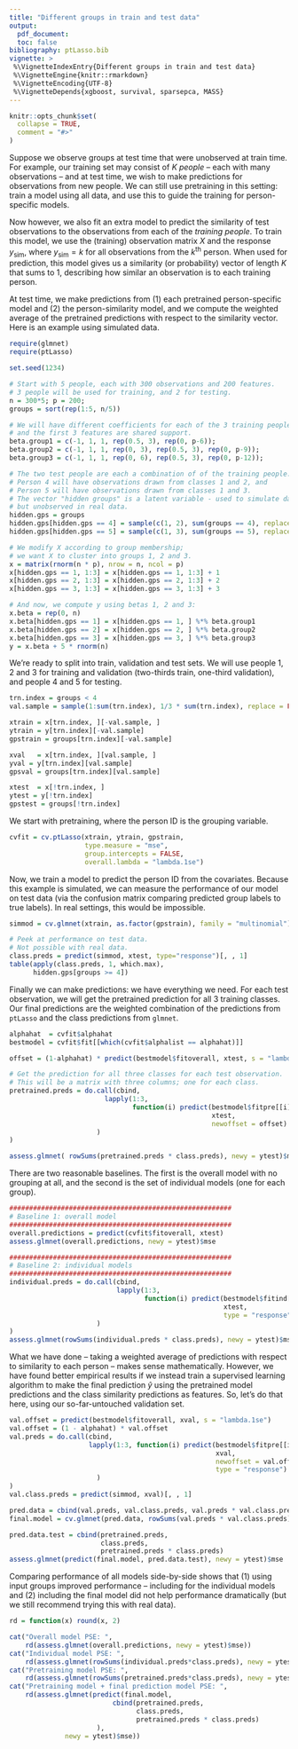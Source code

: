 ```yaml
---
title: "Different groups in train and test data"
output: 
  pdf_document:
  toc: false
bibliography: ptLasso.bib
vignette: >
 %\VignetteIndexEntry{Different groups in train and test data}
 %\VignetteEngine{knitr::rmarkdown}
 %\VignetteEncoding{UTF-8}
 %\VignetteDepends{xgboost, survival, sparsepca, MASS}
---
```

  
```r
knitr::opts_chunk$set(
  collapse = TRUE,
  comment = "#>"
)
```

Suppose we observe groups at test time that were unobserved at train time. For example, our training set may consist of $K$ *people* -- each with many observations -- and at test time, we wish to make predictions for observations from new people. We can still use pretraining in this setting: train a model using all data, and use this to guide the training for person-specific models.

Now however, we also fit an extra model to predict the similarity of test observations to the observations from each of the *training people*. To train this model, we use the (training) observation matrix $X$ and the response $y_{\text{sim}}$, where $y_{\text{sim}} = k$ for all observations from the $k^\text{th}$ person. When used for prediction, this model gives us a similarity (or probability) vector of length $K$ that sums to 1, describing how similar an observation is to each training person. 

At test time, we make predictions from (1) each pretrained person-specific model and (2) the person-similarity model, and we compute the weighted average of the pretrained predictions with respect to the similarity vector. Here is an example using simulated data.
```r
require(glmnet)
require(ptLasso)
```

```r
set.seed(1234)

# Start with 5 people, each with 300 observations and 200 features.
# 3 people will be used for training, and 2 for testing.
n = 300*5; p = 200;
groups = sort(rep(1:5, n/5))

# We will have different coefficients for each of the 3 training people, 
# and the first 3 features are shared support.
beta.group1 = c(-1, 1, 1, rep(0.5, 3), rep(0, p-6)); 
beta.group2 = c(-1, 1, 1, rep(0, 3), rep(0.5, 3), rep(0, p-9)); 
beta.group3 = c(-1, 1, 1, rep(0, 6), rep(0.5, 3), rep(0, p-12)); 

# The two test people are each a combination of of the training people.
# Person 4 will have observations drawn from classes 1 and 2, and
# Person 5 will have observations drawn from classes 1 and 3.
# The vector "hidden groups" is a latent variable - used to simulate data
# but unobserved in real data.
hidden.gps = groups
hidden.gps[hidden.gps == 4] = sample(c(1, 2), sum(groups == 4), replace = TRUE)
hidden.gps[hidden.gps == 5] = sample(c(1, 3), sum(groups == 5), replace = TRUE)

# We modify X according to group membership;
# we want X to cluster into groups 1, 2 and 3.
x = matrix(rnorm(n * p), nrow = n, ncol = p)
x[hidden.gps == 1, 1:3] = x[hidden.gps == 1, 1:3] + 1
x[hidden.gps == 2, 1:3] = x[hidden.gps == 2, 1:3] + 2
x[hidden.gps == 3, 1:3] = x[hidden.gps == 3, 1:3] + 3

# And now, we compute y using betas 1, 2 and 3: 
x.beta = rep(0, n)
x.beta[hidden.gps == 1] = x[hidden.gps == 1, ] %*% beta.group1 
x.beta[hidden.gps == 2] = x[hidden.gps == 2, ] %*% beta.group2 
x.beta[hidden.gps == 3] = x[hidden.gps == 3, ] %*% beta.group3
y = x.beta + 5 * rnorm(n)

```


We're ready to split into train, validation and test sets. We will use people 1, 2 and 3 for training and validation (two-thirds train, one-third validation), and people 4 and 5 for testing.
```r
trn.index = groups < 4
val.sample = sample(1:sum(trn.index), 1/3 * sum(trn.index), replace = FALSE)

xtrain = x[trn.index, ][-val.sample, ]
ytrain = y[trn.index][-val.sample]
gpstrain = groups[trn.index][-val.sample]

xval   = x[trn.index, ][val.sample, ] 
yval = y[trn.index][val.sample]
gpsval = groups[trn.index][val.sample]

xtest  = x[!trn.index, ]
ytest = y[!trn.index]
gpstest = groups[!trn.index]
```

We start with pretraining, where the person ID is the grouping variable.
```r
cvfit = cv.ptLasso(xtrain, ytrain, gpstrain, 
                   type.measure = "mse", 
                   group.intercepts = FALSE,
                   overall.lambda = "lambda.1se")
```

Now, we train a model to predict the person ID from the covariates. Because this example is simulated, we can measure the performance of our model on test data (via the confusion matrix comparing predicted group labels to true labels). In real settings, this would be impossible.
```r
simmod = cv.glmnet(xtrain, as.factor(gpstrain), family = "multinomial")

# Peek at performance on test data.
# Not possible with real data.
class.preds = predict(simmod, xtest, type="response")[, , 1]
table(apply(class.preds, 1, which.max), 
      hidden.gps[groups >= 4])
```


Finally we can make predictions: we have everything we need. For each test observation, we will get the pretrained prediction for all 3 training classes. Our final predictions are the weighted combination of the predictions from `ptLasso` and the class predictions from `glmnet`.
```r
alphahat  = cvfit$alphahat
bestmodel = cvfit$fit[[which(cvfit$alphalist == alphahat)]]

offset = (1-alphahat) * predict(bestmodel$fitoverall, xtest, s = "lambda.1se")

# Get the prediction for all three classes for each test observation. 
# This will be a matrix with three columns; one for each class.
pretrained.preds = do.call(cbind, 
                        lapply(1:3, 
                               function(i) predict(bestmodel$fitpre[[i]], 
                                                   xtest,
                                                   newoffset = offset)
                      )
)

assess.glmnet( rowSums(pretrained.preds * class.preds), newy = ytest)$mse
```


There are two reasonable baselines. The first is the overall model with no grouping at all, and the second is the set of individual models (one for each group). 
```r
########################################################
# Baseline 1: overall model
########################################################
overall.predictions = predict(cvfit$fitoverall, xtest)
assess.glmnet(overall.predictions, newy = ytest)$mse

########################################################
# Baseline 2: individual models
########################################################
individual.preds = do.call(cbind, 
                           lapply(1:3, 
                                  function(i) predict(bestmodel$fitind[[i]], 
                                                      xtest,
                                                      type = "response")
                      )
)
assess.glmnet(rowSums(individual.preds * class.preds), newy = ytest)$mse
```

What we have done -- taking a weighted average of predictions with respect to similarity to each person -- makes sense mathematically. However, we have found better empirical results if we instead train a supervised learning algorithm to make the final prediction $\hat{y}$ using the pretrained model predictions and the class similarity predictions as features. So, let's do that here, using our so-far-untouched validation set.
```r
val.offset = predict(bestmodel$fitoverall, xval, s = "lambda.1se")
val.offset = (1 - alphahat) * val.offset
val.preds = do.call(cbind, 
                    lapply(1:3, function(i) predict(bestmodel$fitpre[[i]], 
                                                    xval,
                                                    newoffset = val.offset,
                                                    type = "response")
                      )
)
val.class.preds = predict(simmod, xval)[, , 1]

pred.data = cbind(val.preds, val.class.preds, val.preds * val.class.preds) 
final.model = cv.glmnet(pred.data, rowSums(val.preds * val.class.preds))

pred.data.test = cbind(pretrained.preds, 
                       class.preds, 
                       pretrained.preds * class.preds)
assess.glmnet(predict(final.model, pred.data.test), newy = ytest)$mse
```

Comparing performance of all models side-by-side shows that (1) using input groups improved performance -- including for the individual models and (2) including the final model did not help performance dramatically (but we still recommend trying this with real data).
```r
rd = function(x) round(x, 2)

cat("Overall model PSE: ", 
    rd(assess.glmnet(overall.predictions, newy = ytest)$mse))
cat("Individual model PSE: ", 
    rd(assess.glmnet(rowSums(individual.preds*class.preds), newy = ytest)$mse))
cat("Pretraining model PSE: ", 
    rd(assess.glmnet(rowSums(pretrained.preds*class.preds), newy = ytest)$mse))
cat("Pretraining model + final prediction model PSE: ", 
    rd(assess.glmnet(predict(final.model, 
                          cbind(pretrained.preds, 
                                class.preds, 
                                pretrained.preds * class.preds)
                      ), 
              newy = ytest)$mse))
```